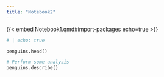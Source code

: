 ```yaml
---
title: "Notebook2"
---
```



{{< embed Notebook1.qmd#import-packages echo=true >}}

```python
# | echo: true

penguins.head()

# Perform some analysis
penguins.describe()

```